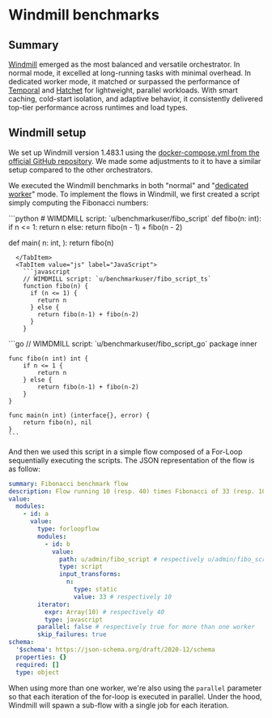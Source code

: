 

# Windmill benchmarks

<DocCard
	title="Benchmark conclusions"
	description="Conclusions for each benchmark run for all engines in all languages and settings"
	href="/docs/misc/benchmarks/competitors/results/conclusion/"
/>

## Summary

[Windmill](/) emerged as the most balanced and versatile orchestrator. In normal mode, it excelled at long-running tasks with minimal overhead. In dedicated worker mode, it matched or surpassed the performance of [Temporal](../temporal/index.mdx) and [Hatchet](../hatchet/index.mdx) for lightweight, parallel workloads. With smart caching, cold-start isolation, and adaptive behavior, it consistently delivered top-tier performance across runtimes and load types.

## Windmill setup

We set up Windmill version 1.483.1 using the [docker-compose.yml from the official GitHub repository](https://github.com/windmill-labs/windmill). We made some adjustments to it to have a similar setup compared to the other orchestrators.

We executed the Windmill benchmarks in both "normal" and "[dedicated worker](../../../../core_concepts/25_dedicated_workers/index.mdx)" mode. To implement the flows in Windmill, we first created a script simply computing the Fibonacci numbers:

<Tabs>
  <TabItem value="python" label="Python">
    ```python
    # WIMDMILL script: `u/benchmarkuser/fibo_script`
    def fibo(n: int):
    if n <= 1:
        return n
    else:
        return fibo(n - 1) + fibo(n - 2)

def main(
    n: int,
):
    return fibo(n)
```
  </TabItem>
  <TabItem value="js" label="JavaScript">
    ```javascript
    // WIMDMILL script: `u/benchmarkuser/fibo_script_ts`
    function fibo(n) {
      if (n <= 1) {
        return n
      } else {
        return fibo(n-1) + fibo(n-2)
      }
    }
```
  </TabItem>
  <TabItem value="ts" label="Go">
    ```go
    // WIMDMILL script: `u/benchmarkuser/fibo_script_go`
    package inner

    func fibo(n int) int {
        if n <= 1 {
            return n
        } else {
            return fibo(n-1) + fibo(n-2)
        }
    }

    func main(n int) (interface{}, error) {
        return fibo(n), nil
    }
    ```
  </TabItem>
</Tabs>

And then we used this script in a simple flow composed of a For-Loop sequentially executing the scripts. The JSON representation of the flow is as follow:

```yaml
summary: Fibonacci benchmark flow
description: Flow running 10 (resp. 40) times Fibonacci of 33 (resp. 10)
value:
  modules:
    - id: a
      value:
        type: forloopflow
        modules:
          - id: b
            value:
              path: u/admin/fibo_script # respectively u/admin/fibo_script_ts or u/admin/fibo_script_go
              type: script
              input_transforms:
                n:
                  type: static
                  value: 33 # respectively 10
        iterator:
          expr: Array(10) # respectively 40
          type: javascript
        parallel: false # respectively true for more than one worker
        skip_failures: true
schema:
  '$schema': https://json-schema.org/draft/2020-12/schema
  properties: {}
  required: []
  type: object
```

When using more than one worker, we're also using the `parallel` parameter so that each iteration of the for-loop is executed in parallel. Under the hood, Windmill will spawn a sub-flow with a single job for each iteration.

<EngineBenchmarks engine="windmill" />
